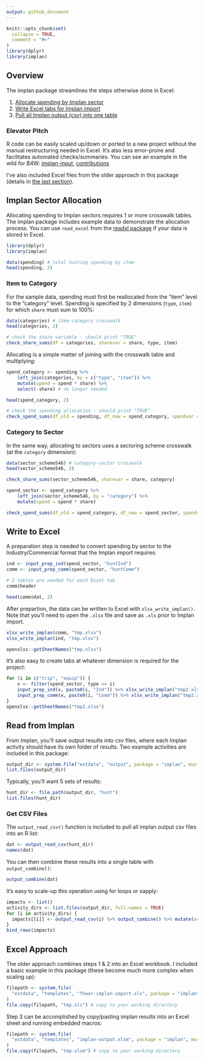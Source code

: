---
output: github_document
---
<!-- implan-transfer.md is generated from implan-transfer.Rmd. Please edit that file -->

```{r, include = FALSE}
knitr::opts_chunk$set(
  collapse = TRUE,
  comment = "#>"
)
library(dplyr)
library(implan)
```

## Overview

The implan package streamlines the steps otherwise done in Excel:

1. [Allocate spending by Implan sector](#implan-sector-allocation)
2. [Write Excel tabs for Implan import](#write-to-excel)
3. [Pull all Implan output (csv) into one table](#read-from-implan)

### Elevator Pitch

R code can be easily scaled up/down or ported to a new project without the manual restructuring needed in Excel. It's also less error-prone and facilitates automated checks/summaries. You can see an example in the wild for B4W:   [implan-input](https://github.com/southwick-associates/B4W-19-01/blob/master/code/implan/1-implan-input.R), [contributions](https://github.com/southwick-associates/B4W-19-01/blob/master/code/implan/2-contributions.R)

I've also included Excel files from the older approach in this package (details in [the last section](#excel-approach)).

## Implan Sector Allocation

Allocating spending to Implan sectors requires 1 or more crosswalk tables. The implan package includes example data to demonstrate the allocation process. You can use `read_excel` from the [readxl package](https://readxl.tidyverse.org/) if your data is stored in Excel.

```{r}
library(dplyr)
library(implan)

data(spending) # total hunting spending by item
head(spending, 2)
```

### Item to Category

For the sample data, spending must first be reallocated from the "item" level to the "category" level. Spending is specified by 2 dimensions (`type`, `item`) for which `share` must sum to 100%:

```{r}
data(categories) # item-category crosswalk
head(categories, 2)

# check the share variable - should print "TRUE"
check_share_sums(df = categories, sharevar = share, type, item)
```

Allocating is a simple matter of joining with the crosswalk table and multiplying:

```{r}
spend_category <- spending %>%
    left_join(categories, by = c("type", "item")) %>%
    mutate(spend = spend * share) %>%
    select(-share) # no longer needed

head(spend_category, 2)

# check the spending allocation - should print "TRUE"
check_spend_sums(df_old = spending, df_new = spend_category, spendvar = spend, type, item)
```

### Category to Sector

In the same way, allocating to sectors uses a sectoring scheme crosswalk (at the `category` dimension):

```{r}
data(sector_scheme546) # category-sector crosswalk
head(sector_scheme546, 2)

check_share_sums(sector_scheme546, sharevar = share, category)

spend_sector <- spend_category %>%
    left_join(sector_scheme546, by = "category") %>%
    mutate(spend = spend * share)

check_spend_sums(df_old = spend_category, df_new = spend_sector, spendvar = spend, category)
```

## Write to Excel

A preparation step is needed to convert spending by sector to the Industry/Commercial format that the Implan import requires:

```{r}
ind <- input_prep_ind(spend_sector, "huntInd")
comm <- input_prep_comm(spend_sector, "huntComm")

# 2 tables are needed for each Excel tab
comm$header

head(comm$dat, 2)
```

After prepartion, the data can be written to Excel with `xlsx_write_implan()`. Note that you'll need to open the `.xlsx` file and save as `.xls` prior to Implan import.

```{r}
xlsx_write_implan(comm, "tmp.xlsx")
xlsx_write_implan(ind, "tmp.xlsx")

openxlsx::getSheetNames("tmp.xlsx")
```

It's also easy to create tabs at whatever dimension is required for the project:

```{r}
for (i in c("trip", "equip")) {
    x <- filter(spend_sector, type == i)
    input_prep_ind(x, paste0(i, "Ind")) %>% xlsx_write_implan("tmp2.xlsx")
    input_prep_comm(x, paste0(i, "Comm")) %>% xlsx_write_implan("tmp2.xlsx")
}
openxlsx::getSheetNames("tmp2.xlsx")
```

## Read from Implan

From Implan, you'll save output results into csv files, where each Implan activity should have its own folder of results. Two example activities are included in this package:

```{r}
output_dir <- system.file("extdata", "output", package = "implan", mustWork = TRUE)
list.files(output_dir)
```

Typically, you'll want 5 sets of results:

```{r}
hunt_dir <- file.path(output_dir, "hunt")
list.files(hunt_dir)
```

### Get CSV Files

The `output_read_csv()` function is included to pull all implan output csv files into an R list:

```{r}
dat <- output_read_csv(hunt_dir)
names(dat)
```

You can then combine these results into a single table with `output_combine()`:

```{r}
output_combine(dat)
```

It's easy to scale-up this operation using for loops or sapply:

```{r}
impacts <- list()
activity_dirs <- list.files(output_dir, full.names = TRUE)
for (i in activity_dirs) {
  impacts[[i]] <- output_read_csv(i) %>% output_combine() %>% mutate(activity = i)
}
bind_rows(impacts)
```

## Excel Approach

The older approach combines steps 1 & 2 into an Excel workbook. I included a basic example in this package (these become much more complex when scaling up):

```{r}
filepath <- system.file(
  "extdata", "templates", "fhwar-implan-import.xls", package = "implan", mustWork = TRUE
)
file.copy(filepath, "tmp.xls") # copy to your working directory
```

Step 3 can be accomplished by copy/pasting implan results into an Excel sheet and running embedded macros:

```{r}
filepath <- system.file(
  "extdata", "templates", "implan-output.xlsm", package = "implan", mustWork = TRUE
)
file.copy(filepath, "tmp.xlsm") # copy to your working directory
```


